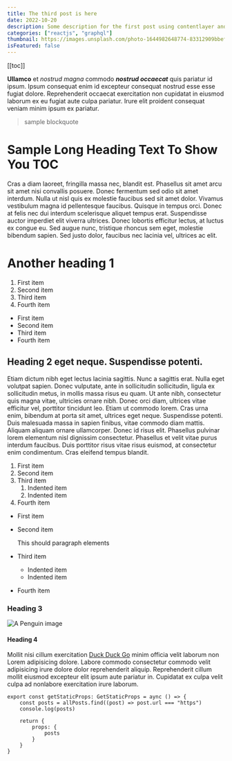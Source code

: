 ```yaml
---
title: The third post is here
date: 2022-10-20
description: Some description for the first post using contentlayer and mdx
categories: ["reactjs", "graphql"]
thumbnail: https://images.unsplash.com/photo-1644982648774-83312909bbef?crop=entropy&cs=tinysrgb&fit=max&fm=jpg&ixid=MnwxfDB8MXxyYW5kb218MHx8fHx8fHx8MTY0NTA5MTg3Mw&ixlib=rb-1.2.1&q=80&utm_campaign=api-credit&utm_medium=referral&utm_source=unsplash_source&w=1080
isFeatured: false
---
```


[[toc]]

**Ullamco** et _nostrud magna_ commodo **_nostrud occaecat_** quis pariatur id ipsum. Ipsum consequat enim id excepteur consequat nostrud esse esse fugiat dolore. Reprehenderit occaecat exercitation non cupidatat in eiusmod laborum ex eu fugiat aute culpa pariatur. Irure elit proident consequat veniam minim ipsum ex pariatur.

> sample blockquote

# Sample Long Heading Text To Show You TOC

Cras a diam laoreet, fringilla massa nec, blandit est. Phasellus sit amet arcu sit amet nisi convallis posuere. Donec fermentum sed odio sit amet interdum. Nulla ut nisl quis ex molestie faucibus sed sit amet dolor. Vivamus vestibulum magna id pellentesque faucibus. Quisque in tempus orci. Donec at felis nec dui interdum scelerisque aliquet tempus erat. Suspendisse auctor imperdiet elit viverra ultrices. Donec lobortis efficitur lectus, at luctus ex congue eu. Sed augue nunc, tristique rhoncus sem eget, molestie bibendum sapien. Sed justo dolor, faucibus nec lacinia vel, ultrices ac elit.

# Another heading 1

1. First item
2. Second item
3. Third item
4. Fourth item

- First item
- Second item
- Third item
- Fourth item

## Heading 2 eget neque. Suspendisse potenti.

Etiam dictum nibh eget lectus lacinia sagittis. Nunc a sagittis erat. Nulla eget volutpat sapien. Donec vulputate, ante in sollicitudin sollicitudin, ligula ex sollicitudin metus, in mollis massa risus eu quam. Ut ante nibh, consectetur quis magna vitae, ultricies ornare nibh. Donec orci diam, ultrices vitae efficitur vel, porttitor tincidunt leo. Etiam ut commodo lorem. Cras urna enim, bibendum at porta sit amet, ultrices eget neque. Suspendisse potenti. Duis malesuada massa in sapien finibus, vitae commodo diam mattis. Aliquam aliquam ornare ullamcorper. Donec id risus elit. Phasellus pulvinar lorem elementum nisl dignissim consectetur. Phasellus et velit vitae purus interdum faucibus. Duis porttitor risus vitae risus euismod, at consectetur enim condimentum. Cras eleifend tempus blandit.

1. First item
2. Second item
3. Third item
   1. Indented item
   2. Indented item
4. Fourth item

- First item
- Second item

  This should paragraph elements

- Third item
  - Indented item
  - Indented item
- Fourth item

### Heading 3

![A Penguin image](https://images.unsplash.com/photo-1551415923-a2297c7fda79?crop=entropy&cs=tinysrgb&fit=max&fm=jpg&ixid=MnwxfDB8MXxyYW5kb218MHx8fHx8fHx8MTY1NzY1MTk5OA&ixlib=rb-1.2.1&q=80&utm_campaign=api-credit&utm_medium=referral&utm_source=unsplash_source&w=1080)

#### Heading 4

Mollit nisi cillum exercitation [Duck Duck Go](https://duckduckgo.com) minim officia velit laborum non Lorem adipisicing dolore. Labore commodo consectetur commodo velit adipisicing irure dolore dolor reprehenderit aliquip. Reprehenderit cillum mollit eiusmod excepteur elit ipsum aute pariatur in. Cupidatat ex culpa velit culpa ad nonlabore exercitation irure laborum.

```tsx
export const getStaticProps: GetStaticProps = aync () => {
    const posts = allPosts.find((post) => post.url === "https")
    console.log(posts)

    return {
        props: {
            posts
        }
    }
}
```
